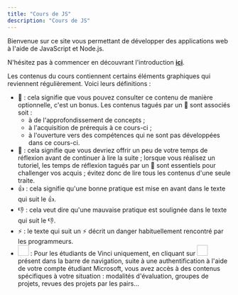 ```yaml
---
title: "Cours de JS"
description: "Cours de JS"
---
```


Bienvenue sur ce site vous permettant de développer des applications web à l'aide de JavaScript et Node.js.

N'hésitez pas à commencer en découvrant l'introduction [**ici**](/intro).

Les contenus du cours contiennent certains éléments graphiques qui reviennent régulièrement. Voici leurs définitions :
- 🍬 : cela signifie que vous pouvez consulter ce contenu de manière optionnelle, c'est un bonus. Les contenus tagués par un 🍬 sont associés soit :
    - à de l'approfondissement de concepts ;
    - à l'acquisition de prérequis à ce cours-ci ;
    - à l'ouverture vers des compétences qui ne sont pas développées dans ce cours-ci.
- 💭 : cela signifie que vous devriez offrir un peu de votre temps de réflexion avant de continuer à lire la suite ; lorsque vous réalisez un tutoriel, les temps de réflexion tagués par un 💭 sont essentiels pour challenger vos acquis ; évitez donc de lire tous les contenus d'une seule traite.
- 👍 : cela signifie qu'une bonne pratique est mise en avant dans le texte qui suit le 👍.
- 👎 : cela veut dire qu'une mauvaise pratique est soulignée dans le texte qui suit le 👎.
- ⚡ : le texte qui suit un ⚡ décrit un danger habituellement rencontré par les programmeurs.
- <Image name="logo_vinci.png" width="24px" height="24px" display="inline-block" /> : Pour les étudiants de Vinci uniquement, en cliquant sur <Image name="logo_vinci.png" width="24px" height="24px" display="inline-block" /> présent dans la barre de navigation, suite à une authentification à l'aide de votre compte étudiant Microsoft, vous avez accès à des contenus spécifiques à votre situation : modalités d'évaluation, groupes de projets, revues des projets par les pairs...
    